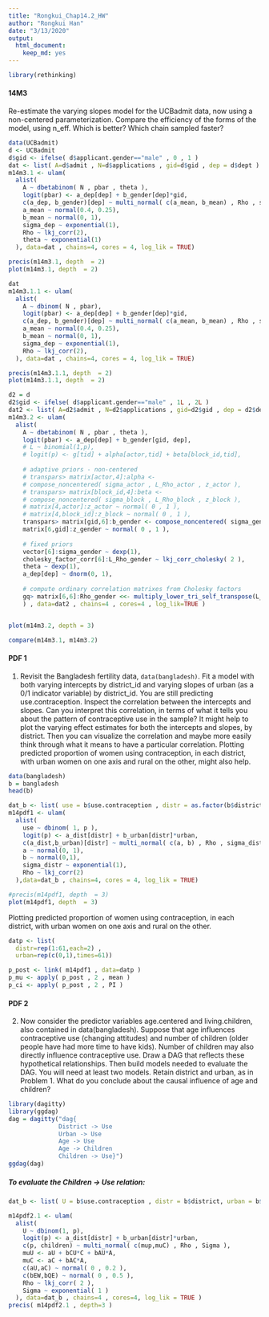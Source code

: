 ```yaml
---
title: "Rongkui_Chap14.2_HW"
author: "Rongkui Han"
date: "3/13/2020"
output: 
  html_document: 
    keep_md: yes
---
```


```r
library(rethinking)
```


#### 14M3    

Re-estimate the varying slopes model for the UCBadmit data, now using a non-centered parameterization. Compare the efficiency of the forms of the model, using n_eff. Which is better? Which chain sampled faster?     

```r
data(UCBadmit)
d <- UCBadmit
d$gid <- ifelse( d$applicant.gender=="male" , 0 , 1 )
dat <- list( A=d$admit , N=d$applications , gid=d$gid , dep = d$dept )
m14m3.1 <- ulam(
  alist(
    A ~ dbetabinom( N , pbar , theta ),
    logit(pbar) <- a_dep[dep] + b_gender[dep]*gid,
    c(a_dep, b_gender)[dep] ~ multi_normal( c(a_mean, b_mean) , Rho , sigma_dep ) ,
    a_mean ~ normal(0.4, 0.25),
    b_mean ~ normal(0, 1),
    sigma_dep ~ exponential(1),
    Rho ~ lkj_corr(2),
    theta ~ exponential(1)
  ), data=dat , chains=4, cores = 4, log_lik = TRUE)

precis(m14m3.1, depth  = 2)
plot(m14m3.1, depth  = 2)
```

```r
dat
m14m3.1.1 <- ulam(
  alist(
    A ~ dbinom( N , pbar),
    logit(pbar) <- a_dep[dep] + b_gender[dep]*gid,
    c(a_dep, b_gender)[dep] ~ multi_normal( c(a_mean, b_mean) , Rho , sigma_dep ) ,
    a_mean ~ normal(0.4, 0.25),
    b_mean ~ normal(0, 1),
    sigma_dep ~ exponential(1),
    Rho ~ lkj_corr(2),
  ), data=dat , chains=4, cores = 4, log_lik = TRUE)

precis(m14m3.1.1, depth  = 2)
plot(m14m3.1.1, depth  = 2)
```



```r
d2 = d
d2$gid <- ifelse( d$applicant.gender=="male" , 1L , 2L )
dat2 <- list( A=d2$admit , N=d2$applications , gid=d2$gid , dep = d2$dept )
m14m3.2 <- ulam( 
  alist(
    A ~ dbetabinom( N , pbar , theta ),
    logit(pbar) <- a_dep[dep] + b_gender[gid, dep],
    # L ~ binomial(1,p),
    # logit(p) <- g[tid] + alpha[actor,tid] + beta[block_id,tid],
    
    # adaptive priors - non-centered
    # transpars> matrix[actor,4]:alpha <-
    # compose_noncentered( sigma_actor , L_Rho_actor , z_actor ),
    # transpars> matrix[block_id,4]:beta <-
    # compose_noncentered( sigma_block , L_Rho_block , z_block ),
    # matrix[4,actor]:z_actor ~ normal( 0 , 1 ),
    # matrix[4,block_id]:z_block ~ normal( 0 , 1 ),
    transpars> matrix[gid,6]:b_gender <- compose_noncentered( sigma_gender , L_Rho_gender, z_gender ),
    matrix[6,gid]:z_gender ~ normal( 0 , 1 ),
    
    # fixed priors
    vector[6]:sigma_gender ~ dexp(1),
    cholesky_factor_corr[6]:L_Rho_gender ~ lkj_corr_cholesky( 2 ),
    theta ~ dexp(1),
    a_dep[dep] ~ dnorm(0, 1),
    
    # compute ordinary correlation matrixes from Cholesky factors
    gq> matrix[6,6]:Rho_gender <<- multiply_lower_tri_self_transpose(L_Rho_gender)
    ) , data=dat2 , chains=4 , cores=4 , log_lik=TRUE )


plot(m14m3.2, depth = 3)
```

```r
compare(m14m3.1, m14m3.2)
```


#### PDF 1      

1. Revisit the Bangladesh fertility data, `data(bangladesh)`. Fit a model with both varying intercepts by district_id and varying slopes of urban (as a 0/1 indicator variable) by district_id. You are still predicting use.contraception. Inspect the correlation between the intercepts and slopes. Can you interpret this correlation, in terms of what it tells you about the pattern of contraceptive use in the sample? It might help to plot the varying effect estimates for both the intercepts and slopes, by district. Then you can visualize the correlation and maybe more easily think through what it means to have a particular correlation. Plotting predicted proportion of women using contraception, in each district, with urban women on one axis and rural on the other, might also help.      


```r
data(bangladesh)
b = bangladesh
head(b)

dat_b <- list( use = b$use.contraception , distr = as.factor(b$district), urban = b$urban )
m14pdf1 <- ulam(
  alist(
    use ~ dbinom( 1, p ),
    logit(p) <- a_dist[distr] + b_urban[distr]*urban,
    c(a_dist,b_urban)[distr] ~ multi_normal( c(a, b) , Rho , sigma_distr),
    a ~ normal(0, 1),
    b ~ normal(0,1),
    sigma_distr ~ exponential(1),
    Rho ~ lkj_corr(2)
  ),data=dat_b , chains=4, cores = 4, log_lik = TRUE)

#precis(m14pdf1, depth  = 3)
plot(m14pdf1, depth  = 3)
```

Plotting predicted proportion of women using contraception, in each district, with urban women on one axis and rural on the other.      

```r
datp <- list(
  distr=rep(1:61,each=2) ,
  urban=rep(c(0,1),times=61))

p_post <- link( m14pdf1 , data=datp )
p_mu <- apply( p_post , 2 , mean )
p_ci <- apply( p_post , 2 , PI )
```


#### PDF 2      

2. Now consider the predictor variables age.centered and living.children, also contained in data(bangladesh). Suppose that age influences contraceptive use (changing attitudes) and number of children (older people have had more time
to have kids). Number of children may also directly influence contraceptive use. Draw a DAG that reflects these hypothetical relationships. Then build models needed to evaluate the DAG. You will need at least two models. Retain district and urban, as in Problem 1. What do you conclude about the causal influence of age and children?     

```r
library(dagitty)
library(ggdag)
dag = dagitty("dag{ 
              District -> Use 
              Urban -> Use
              Age -> Use
              Age -> Children
              Children -> Use}")
ggdag(dag)
```
##### To evaluate the Children -> Use relation:   

```r

dat_b <- list( U = b$use.contraception , distr = b$district, urban = b$urban , A = b$age.centered, C = b$living.children)

m14pdf2.1 <- ulam(
  alist(
    U ~ dbinom(1, p),
    logit(p) <- a_dist[distr] + b_urban[distr]*urban,
    c(p, children) ~ multi_normal( c(mup,muC) , Rho , Sigma ),
    muU <- aU + bCU*C + bAU*A,
    muC <- aC + bAC*A,
    c(aU,aC) ~ normal( 0 , 0.2 ),
    c(bEW,bQE) ~ normal( 0 , 0.5 ),
    Rho ~ lkj_corr( 2 ),
    Sigma ~ exponential( 1 )
  ), data=dat_b , chains=4 , cores=4, log_lik = TRUE )
precis( m14pdf2.1 , depth=3 )

```

